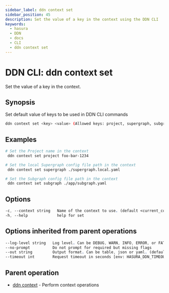```yaml
---
sidebar_label: ddn context set
sidebar_position: 45
description: Set the value of a key in the context using the DDN CLI
keywords:
  - hasura
  - DDN
  - docs
  - CLI
  - ddn context set
---
```


# DDN CLI: ddn context set

Set the value of a key in the context.

## Synopsis

Set default value of keys to be used in DDN CLI commands

```bash
ddn context set <key> <value> (Allowed keys: project, supergraph, subgraph, localEnvFile, cloudEnvFile, selfHostedDataPlane) [flags]
```

## Examples

```bash
# Set the Project name in the context
 ddn context set project foo-bar-1234

# Set the local Supergraph config file path in the context
 ddn context set supergraph ./supergraph.local.yaml

# Set the Subgraph config file path in the context
 ddn context set subgraph ./app/subgraph.yaml
```

## Options

```sass
-c, --context string   Name of the context to use. (default <current_context>)
-h, --help             help for set
```

## Options inherited from parent operations

```sass
--log-level string   Log level. Can be DEBUG, WARN, INFO, ERROR, or FATAL. (default "INFO")
--no-prompt          Do not prompt for required but missing flags
--out string         Output format. Can be table, json or yaml. (default "table")
--timeout int        Request timeout in seconds [env: HASURA_DDN_TIMEOUT] (default 100)
```

## Parent operation

- [ddn context](/cli/commands/ddn_context) - Perform context operations
